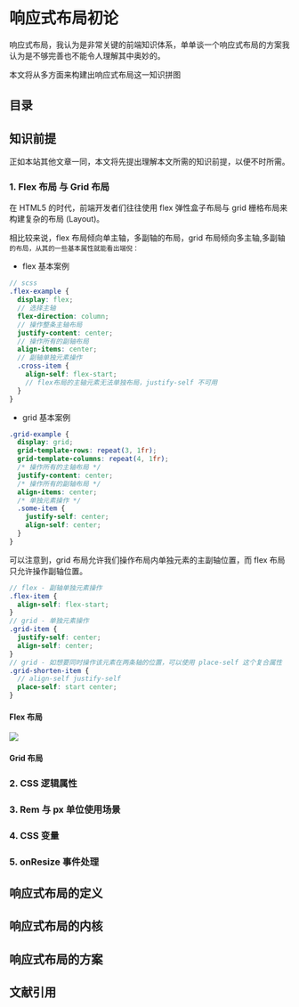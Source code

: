 

# 响应式布局初论

响应式布局，我认为是非常关键的前端知识体系，单单谈一个响应式布局的方案我认为是不够完善也不能令人理解其中奥妙的。

本文将从多方面来构建出响应式布局这一知识拼图

## 目录

## 知识前提

正如本站其他文章一同，本文将先提出理解本文所需的知识前提，以便不时所需。

### 1. Flex 布局 与 Grid 布局

在 HTML5 的时代，前端开发者们往往使用 flex 弹性盒子布局与 grid 栅格布局来构建复杂的布局 (Layout)。

相比较来说，flex 布局倾向单主轴，多副轴的布局，grid 布局倾向多主轴,多副轴<Sup title="grid布局的主轴为行级格式上下文轴，由writing-mode属性操作" />的布局，从其的一些基本属性就能看出端倪：

- flex 基本案例

```scss
// scss
.flex-example {
  display: flex;
  // 选择主轴
  flex-direction: column;
  // 操作整条主轴布局
  justify-content: center;
  // 操作所有的副轴布局
  align-items: center;
  // 副轴单独元素操作
  .cross-item {
    align-self: flex-start;
    // flex布局的主轴元素无法单独布局，justify-self 不可用
  }
}
```

- grid 基本案例

```scss
.grid-example {
  display: grid;
  grid-template-rows: repeat(3, 1fr);
  grid-template-columns: repeat(4, 1fr);
  /* 操作所有的主轴布局 */
  justify-content: center;
  /* 操作所有的副轴布局 */
  align-items: center;
  /* 单独元素操作 */
  .some-item {
    justify-self: center;
    align-self: center;
  }
}
```

可以注意到，grid 布局允许我们操作布局内单独元素的主副轴位置，而 flex 布局只允许操作副轴位置。

```scss
// flex - 副轴单独元素操作
.flex-item {
  align-self: flex-start;
}
// grid - 单独元素操作
.grid-item {
  justify-self: center;
  align-self: center;
}
// grid - 如想要同时操作该元素在两条轴的位置，可以使用 place-self 这个复合属性
.grid-shorten-item {
  // align-self justify-self
  place-self: start center;
}
```

#### Flex 布局

<Image src={mainFlexPng} />

<FlexDemo />

#### Grid 布局

### 2. CSS 逻辑属性

### 3. Rem 与 px 单位使用场景

### 4. CSS 变量

### 5. onResize 事件处理

## 响应式布局的定义

## 响应式布局的内核

## 响应式布局的方案

## 文献引用

<Quote
  title="Relationship of grid layout with other layout methods ———————— mozilla "
  to="https://developer.mozilla.org/en-US/docs/Web/CSS/CSS_grid_layout/Relationship_of_grid_layout_with_other_layout_methods#grid_and_flexbox"
/>
<Quote
  title="To Grid or to Flex? ———————— Michelle Barker"
  to="https://css-irl.info/to-grid-or-to-flex/"
/>
<Quote
  title="Quick! What’s the Difference Between Flexbox and Grid? ———————— Chris Coyier"
  to="https://css-tricks.com/quick-whats-the-difference-between-flexbox-and-grid/"
/>
